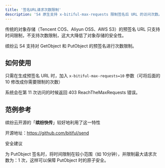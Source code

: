 ```yaml
---
title: '签名URL请求次数限制'
description: 'S4 原生支持 x-bitiful-max-requests 限制签名后 URL 的访问次数。'
---
```


<Info>
传统的对象存储（Tencent COS、Aliyun OSS、AWS S3）的预签名 URL 只支持时间限制，不支持次数限制，这大大降低了对象存储的安全性。
</Info>

缤纷云 S4 支持对 GetObject 和 PutObject 的预签名进行次数限制。

## 如何使用

只需在生成预签名 URL 时，加入 `x-bitiful-max-requests=10` 参数（可将后面的 10 修改成你需要限制的次数）

系统会在第 11 次访问的时候返回 403 ReachTheMaxRequests 错误。

## 范例参考

缤纷云开源的「**缤纷快传**」较好地利用了这一特性

开源地址：https://github.com/bitiful/send

<Tip> 安全建议

为 PutObject 签名时，将时间限制在较小范围（如 10分钟），并限制最大请求次数为：1 次，这样可以保障 PutObject 时的原子安全。

</Tip>